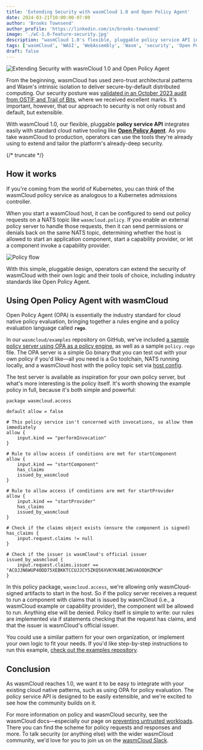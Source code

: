 ```yaml
---
title: 'Extending Security with wasmCloud 1.0 and Open Policy Agent'
date: 2024-03-21T10:00:00-07:00
author: 'Brooks Townsend'
author_profile: 'https://linkedin.com/in/brooks-townsend'
image: './wC-1.0-feature-security.jpg'
description: "wasmCloud 1.0's flexible, pluggable policy service API integrates easily with standard cloud native tooling like Open Policy Agent."
tags: ['wasmCloud', 'WASI', 'WebAssembly', 'Wasm', 'security', 'Open Policy Agent']
draft: false
---
```


![Extending Security with wasmCloud 1.0 and Open Policy Agent](./wC-1.0-feature-security.jpg)

From the beginning, wasmCloud has used zero-trust architectural patterns and Wasm's intrinsic isolation to deliver secure-by-default distributed computing. Our security posture was [validated in an October 2023 audit from OSTIF and Trail of Bits](https://ostif.org/ostif-has-completed-a-security-audit-of-wasmcloud/), where we received excellent marks. It's important, however, that our approach to security is not only robust and default, but extensible.

With wasmCloud 1.0, our flexible, pluggable **policy service API** integrates easily with standard cloud native tooling like [**Open Policy Agent**](https://www.openpolicyagent.org/). As you take wasmCloud to production, operators can use the tools they're already using to extend and tailor the platform's already-deep security.

{/* truncate */}

## How it works

If you're coming from the world of Kubernetes, you can think of the wasmCloud policy service as analogous to a Kubernetes admissions controller.

When you start a wasmCloud host, it can be configured to send out policy requests on a NATS topic like `wasmcloud.policy`. If you enable an external policy server to handle those requests, then it can send permissions or denials back on the same NATS topic, determining whether the host is allowed to start an application component, start a capability provider, or let a component invoke a capability provider.

![Policy flow](../../docs/images/opa-diagram.png)

With this simple, pluggable design, operators can extend the security of wasmCloud with their own logic and their tools of choice, including industry standards like Open Policy Agent.

## Using Open Policy Agent with wasmCloud

Open Policy Agent (OPA) is essentially the industry standard for cloud native policy evaluation, bringing together a rules engine and a policy evaluation language called **`rego`**.

In our `wasmcloud/examples` repository on GitHub, we've included [a sample policy server using OPA as a policy engine](https://github.com/wasmCloud/wasmCloud/tree/main/examples/security), as well as a sample `policy.rego` file. The OPA server is a simple Go binary that you can test out with your own policy if you'd like&mdash;all you need is a Go toolchain, NATS running locally, and a wasmCloud host with the policy topic set via [host config](https://wasmcloud.com/docs/reference/host-config).

The test server is available as inspiration for your own policy server, but what's more interesting is the policy itself. It's worth showing the example policy in full, because it's both simple and powerful:

```
package wasmcloud.access

default allow = false

# This policy service isn't concerned with invocations, so allow them immediately
allow {
    input.kind == "performInvocation"
}

# Rule to allow access if conditions are met for startComponent
allow {
    input.kind == "startComponent"
    has_claims
    issued_by_wasmcloud
}

# Rule to allow access if conditions are met for startProvider
allow {
    input.kind == "startProvider"
    has_claims
    issued_by_wasmcloud
}

# Check if the claims object exists (ensure the component is signed)
has_claims {
    input.request.claims != null
}

# Check if the issuer is wasmCloud's official issuer
issued_by_wasmcloud {
    input.request.claims.issuer == "ACOJJN6WUP4ODD75XEBKKTCCUJJCY5ZKQ56XVKYK4BEJWGVAOOQHZMCW"
}
```

In this policy package, `wasmcloud.access`, we're allowing only wasmCloud-signed artifacts to start in the host. So if the policy server receives a request to run a component with claims that is issued by wasmCloud (i.e., a wasmCloud example or capability provider), the component will be allowed to run. Anything else will be denied. Policy itself is simple to write: our rules are implemented via if statements checking that the request has claims, and that the issuer is wasmCloud's official issuer.

You could use a similar pattern for your own organization, or implement your own logic to fit your needs. If you'd like step-by-step instructions to run this example, [check out the examples repository](https://github.com/wasmCloud/wasmCloud/tree/main/examples/security).

## Conclusion

As wasmCloud reaches 1.0, we want it to be easy to integrate with your existing cloud native patterns, such as using OPA for policy evaluation. The policy service API is designed to be easily extensible, and we're excited to see how the community builds on it.

For more information on policy and wasmCloud security, see the wasmCloud docs&mdash;especially our page on [preventing untrusted workloads](https://wasmcloud.com/docs/deployment/security/policy-service). There you can find the scheme for policy requests and responses and more. To talk security (or anything else) with the wider wasmCloud community, we'd love for you to join us on the [wasmCloud Slack](https://slack.wasmcloud.com/).

